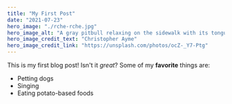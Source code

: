 ```yaml
---
title: "My First Post"
date: "2021-07-23"
hero_image: "./rche-rche.jpg"
hero_image_alt: "A gray pitbull relaxing on the sidewalk with its tongue hanging out"
hero_image_credit_text: "Christopher Ayme"
hero_image_credit_link: "https://unsplash.com/photos/ocZ-_Y7-Ptg"
---
```


This is my first blog post! Isn't it *great*?
Some of my **favorite** things are:
* Petting dogs
* Singing
* Eating potato-based foods